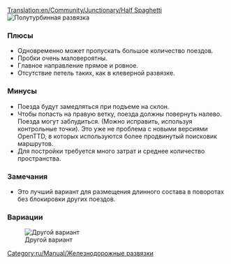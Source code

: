 [[Translation:en/Community/Junctionary/Half Spaghetti]]
{{ru/Community/Junctionary/Меню развязки}}
[[File:en/Community/Junctionary/3way halfspaghetti.png|frame|none|Полутурбинная развязка]]

===Плюсы===
*Одновременно может пропускать большое количество поездов. 
*Пробки очень маловероятны. 
*Главное направление прямое и ровное.
*Отсутствие петель таких, как в клеверной развязке.

===Минусы===
*Поезда будут замедляться при подъеме на склон. 
*Чтобы попасть на правую ветку, поезда должны повернуть налево. Поезда могут заблудиться. (Можно исправить, используя контрольные точки). Это уже не проблема с новыми версиями OpenTTD, в которых используются более продвинутый поисковик маршрутов. 
*Для постройки требуется много затрат и среднее количество пространства.

===Замечания===
*Это лучший вариант для размещения длинного состава в поворотах без блокировки других поездов.

[[Category:ru/Manual/Железнодорожные развязки]]

===Вариации===

[[File:en/Community/Junctionary/Half spaghetti.jpeg|frame|none|Другой вариант]]